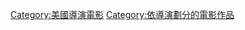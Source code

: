 {{Cat more|吉姆·米克}}

{{DEFAULTSORT:Mickle, Jim}}
[[Category:美國導演電影|Category:美國導演電影]]
[[Category:依導演劃分的電影作品|Category:依導演劃分的電影作品]]